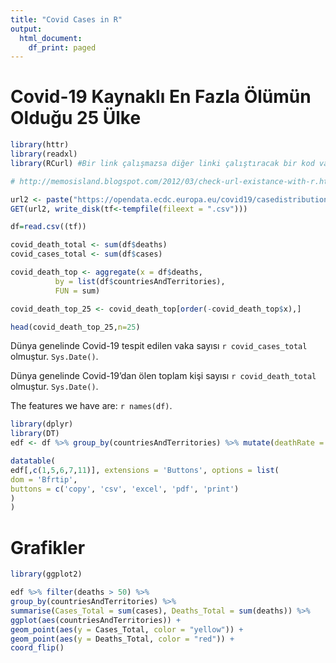```yaml
---
title: "Covid Cases in R"
output:
  html_document:
    df_print: paged
---
```

# Covid-19 Kaynaklı En Fazla Ölümün Olduğu 25 Ülke

```r
library(httr)
library(readxl)
library(RCurl) #Bir link çalışmazsa diğer linki çalıştıracak bir kod var burada.

# http://memosisland.blogspot.com/2012/03/check-url-existance-with-r.html

url2 <- paste("https://opendata.ecdc.europa.eu/covid19/casedistribution/csv")
GET(url2, write_disk(tf<-tempfile(fileext = ".csv")))

df=read.csv((tf))
```



```r
covid_death_total <- sum(df$deaths)
covid_cases_total <- sum(df$cases)

covid_death_top <- aggregate(x = df$deaths,
          by = list(df$countriesAndTerritories),              
          FUN = sum) 

covid_death_top_25 <- covid_death_top[order(-covid_death_top$x),]

head(covid_death_top_25,n=25)

```

Dünya genelinde Covid-19 tespit edilen vaka sayısı `r covid_cases_total` olmuştur. `Sys.Date()`.

Dünya genelinde Covid-19'dan ölen toplam kişi sayısı `r covid_death_total` olmuştur. `Sys.Date()`.

The features we have are: `r names(df)`.

```r
library(dplyr)
library(DT)
edf <- df %>% group_by(countriesAndTerritories) %>% mutate(deathRate = sum(deaths)/sum(cases))

datatable(
edf[,c(1,5,6,7,11)], extensions = 'Buttons', options = list(
dom = 'Bfrtip',
buttons = c('copy', 'csv', 'excel', 'pdf', 'print')
)
)

```

# Grafikler

```r
library(ggplot2)

edf %>% filter(deaths > 50) %>%
group_by(countriesAndTerritories) %>%
summarise(Cases_Total = sum(cases), Deaths_Total = sum(deaths)) %>%
ggplot(aes(countriesAndTerritories)) +
geom_point(aes(y = Cases_Total, color = "yellow")) +
geom_point(aes(y = Deaths_Total, color = "red")) +
coord_flip()
```


